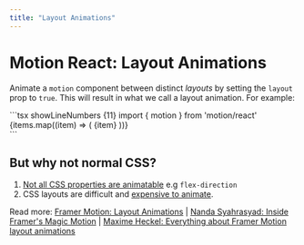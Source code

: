 ```yaml
---
title: "Layout Animations"
---
```



# Motion React: Layout Animations

Animate a `motion` component between distinct _layouts_ by setting the `layout` prop to `true`.
This will result in what we call a layout animation. For example:

<Visualizer Comp={LayoutAnimation} reload={false}>
```tsx showLineNumbers {11}
import { motion } from 'motion/react'

<div
  style={{
    display: 'flex',
    flexDirection: isColumn ? 'column' : 'row'
  }}
>
  {items.map((item) => (
    <motion.div
      layout
      key={item}
    >
      {item}
    </motion.div>
  ))}
</div>
```
</Visualizer>

## But why not normal CSS?
1. [Not all CSS properties are animatable](https://developer.mozilla.org/en-US/docs/Web/CSS/CSS_animated_properties) e.g `flex-direction`
2. CSS layouts are difficult and [expensive to animate](https://web.dev/articles/animations-overview).


<Footnotes className='text-left'>Read more: <a href="https://www.framer.com/motion/layout-animations/" target='_blank'>Framer Motion: Layout Animations</a> | <a href='https://www.nan.fyi/magic-motion' target='_blank'>Nanda Syahrasyad: Inside Framer's Magic Motion</a> | <a href='https://blog.maximeheckel.com/posts/framer-motion-layout-animations/'>Maxime Heckel: Everything about Framer Motion layout animations</a></Footnotes>
